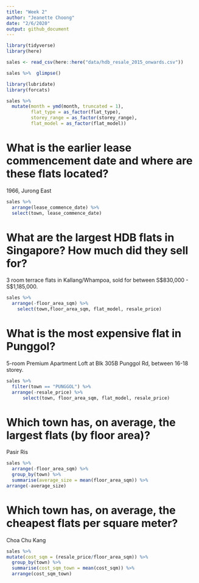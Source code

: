 ```yaml
---
title: "Week 2"
author: "Jeanette Choong"
date: "2/6/2020"
output: github_document
---
```


```r
library(tidyverse)
library(here)
```


```r
sales <- read_csv(here::here("data/hdb_resale_2015_onwards.csv"))
```

```r
sales %>%  glimpse()
```
```r
library(lubridate)
library(forcats)

sales %>% 
  mutate(month = ymd(month, truncated = 1), 
         flat_type = as_factor(flat_type), 
         storey_range = as_factor(storey_range),
         flat_model = as_factor(flat_model))
```

# What is the earlier lease commencement date and where are these flats located?

1966, Jurong East
```r
sales %>% 
  arrange(lease_commence_date) %>% 
  select(town, lease_commence_date)
```

# What are the largest HDB flats in Singapore? How much did they sell for?

3 room terrace flats in Kallang/Whampoa, sold for between S$830,000 - S$1,185,000.
```r
sales %>% 
  arrange(-floor_area_sqm) %>% 
    select(town,floor_area_sqm, flat_model, resale_price)
```

# What is the most expensive flat in Punggol?

5-room Premium Apartment Loft at Blk 305B Punggol Rd, between 16-18 storey.
```r
sales %>% 
  filter(town == "PUNGGOL") %>% 
  arrange(-resale_price) %>% 
      select(town, floor_area_sqm, flat_model, resale_price)
```

# Which town has, on average, the largest flats (by floor area)?

Pasir Ris

```r
sales %>% 
  arrange(-floor_area_sqm) %>% 
  group_by(town) %>% 
  summarise(average_size = mean(floor_area_sqm)) %>% 
arrange(-average_size)
```

# Which town has, on average, the cheapest flats per square meter?

Choa Chu Kang
```r
sales %>% 
mutate(cost_sqm = (resale_price/floor_area_sqm)) %>% 
  group_by(town) %>% 
  summarise(cost_sqm_town = mean(cost_sqm)) %>% 
  arrange(cost_sqm_town)
```

